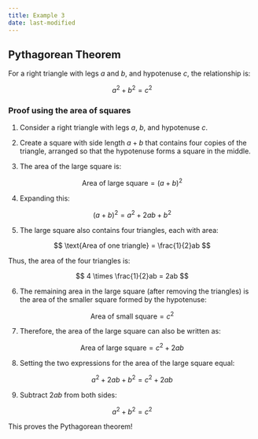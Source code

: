 ```yaml
---
title: Example 3
date: last-modified
---
```



## Pythagorean Theorem
For a right triangle with legs $a$ and $b$, and hypotenuse $c$, the relationship is:

$$
a^2 + b^2 = c^2
$$

### Proof using the area of squares

1. Consider a right triangle with legs $a$, $b$, and hypotenuse $c$.

2. Create a square with side length $a + b$ that contains four copies of the triangle, arranged so that the hypotenuse forms a square in the middle.

3. The area of the large square is:

$$
\text{Area of large square} = (a + b)^2
$$

4. Expanding this:

$$
(a + b)^2 = a^2 + 2ab + b^2
$$

5. The large square also contains four triangles, each with area:

$$
\text{Area of one triangle} = \frac{1}{2}ab
$$

Thus, the area of the four triangles is:

$$
4 \times \frac{1}{2}ab = 2ab
$$

6. The remaining area in the large square (after removing the triangles) is the area of the smaller square formed by the hypotenuse:

$$
\text{Area of small square} = c^2
$$

7. Therefore, the area of the large square can also be written as:

$$
\text{Area of large square} = c^2 + 2ab
$$

8. Setting the two expressions for the area of the large square equal:

$$
a^2 + 2ab + b^2 = c^2 + 2ab
$$

9. Subtract $2ab$ from both sides:

$$
a^2 + b^2 = c^2
$$

This proves the Pythagorean theorem!
